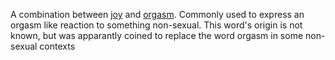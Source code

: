 A combination between [[joy]] and [[orgasm]].  Commonly used to express an orgasm like reaction to something non-sexual.  This word's origin is not known, but was apparantly coined to replace the word orgasm in some non-sexual contexts